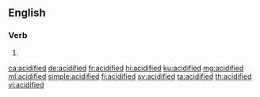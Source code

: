 ==English==

===Verb===
{{head|en|verb form}}

# {{en-past of|acidify}}

[[ca:acidified]]
[[de:acidified]]
[[fr:acidified]]
[[hi:acidified]]
[[ku:acidified]]
[[mg:acidified]]
[[ml:acidified]]
[[simple:acidified]]
[[fi:acidified]]
[[sv:acidified]]
[[ta:acidified]]
[[th:acidified]]
[[vi:acidified]]